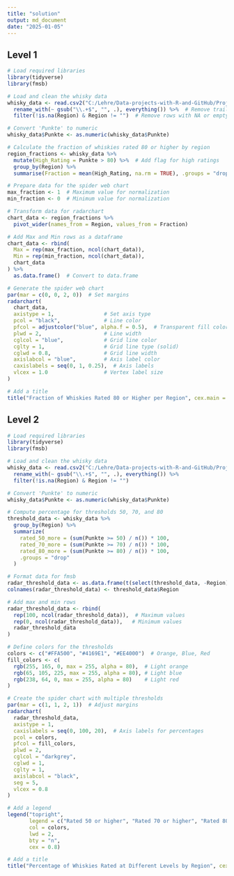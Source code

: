 ```yaml
---
title: "solution"
output: md_document
date: "2025-01-05"
---
```


## Level 1

```r
# Load required libraries
library(tidyverse)
library(fmsb)

# Load and clean the whisky data
whisky_data <- read.csv2("C:/Lehre/Data-projects-with-R-and-GitHub/Projects/felix-gogollok/whisky-statistics/Whisky.csv", sep = ";", stringsAsFactors = FALSE) %>%
  rename_with(~ gsub("\\.+$", "", .), everything()) %>%  # Remove trailing dots from column names
  filter(!is.na(Region) & Region != "")  # Remove rows with NA or empty Region

# Convert 'Punkte' to numeric
whisky_data$Punkte <- as.numeric(whisky_data$Punkte)

# Calculate the fraction of whiskies rated 80 or higher by region
region_fractions <- whisky_data %>%
  mutate(High_Rating = Punkte > 80) %>%  # Add flag for high ratings
  group_by(Region) %>%
  summarise(Fraction = mean(High_Rating, na.rm = TRUE), .groups = "drop")  # Calculate fraction per region

# Prepare data for the spider web chart
max_fraction <- 1  # Maximum value for normalization
min_fraction <- 0  # Minimum value for normalization

# Transform data for radarchart
chart_data <- region_fractions %>%
  pivot_wider(names_from = Region, values_from = Fraction)

# Add Max and Min rows as a dataframe
chart_data <- rbind(
  Max = rep(max_fraction, ncol(chart_data)),
  Min = rep(min_fraction, ncol(chart_data)),
  chart_data
) %>%
  as.data.frame()  # Convert to data.frame

# Generate the spider web chart
par(mar = c(0, 0, 2, 0))  # Set margins
radarchart(
  chart_data,
  axistype = 1,                # Set axis type
  pcol = "black",              # Line color
  pfcol = adjustcolor("blue", alpha.f = 0.5),  # Transparent fill color
  plwd = 2,                    # Line width
  cglcol = "blue",             # Grid line color
  cglty = 1,                   # Grid line type (solid)
  cglwd = 0.8,                 # Grid line width
  axislabcol = "blue",         # Axis label color
  caxislabels = seq(0, 1, 0.25),  # Axis labels
  vlcex = 1.0                  # Vertex label size
)

# Add a title
title("Fraction of Whiskies Rated 80 or Higher per Region", cex.main = 1.5)
```

## Level 2

```r
# Load required libraries
library(tidyverse)
library(fmsb)

# Load and clean the whisky data
whisky_data <- read.csv2("C:/Lehre/Data-projects-with-R-and-GitHub/Projects/felix-gogollok/whisky-statistics/Whisky.csv", sep = ";", stringsAsFactors = FALSE) %>%
  rename_with(~ gsub("\\.+$", "", .), everything()) %>%
  filter(!is.na(Region) & Region != "")

# Convert 'Punkte' to numeric
whisky_data$Punkte <- as.numeric(whisky_data$Punkte)

# Compute percentage for thresholds 50, 70, and 80
threshold_data <- whisky_data %>%
  group_by(Region) %>%
  summarize(
    rated_50_more = (sum(Punkte >= 50) / n()) * 100,
    rated_70_more = (sum(Punkte >= 70) / n()) * 100,
    rated_80_more = (sum(Punkte >= 80) / n()) * 100,
    .groups = "drop"
  )

# Format data for fmsb
radar_threshold_data <- as.data.frame(t(select(threshold_data, -Region)))
colnames(radar_threshold_data) <- threshold_data$Region

# Add max and min rows
radar_threshold_data <- rbind(
  rep(100, ncol(radar_threshold_data)),  # Maximum values
  rep(0, ncol(radar_threshold_data)),   # Minimum values
  radar_threshold_data
)

# Define colors for the thresholds
colors <- c("#FFA500", "#4169E1", "#EE4000")  # Orange, Blue, Red
fill_colors <- c(
  rgb(255, 165, 0, max = 255, alpha = 80),  # Light orange
  rgb(65, 105, 225, max = 255, alpha = 80), # Light blue
  rgb(238, 64, 0, max = 255, alpha = 80)    # Light red
)

# Create the spider chart with multiple thresholds
par(mar = c(1, 1, 2, 1))  # Adjust margins
radarchart(
  radar_threshold_data,
  axistype = 1,
  caxislabels = seq(0, 100, 20),  # Axis labels for percentages
  pcol = colors,
  pfcol = fill_colors,
  plwd = 2,
  cglcol = "darkgrey",
  cglwd = 1,
  cglty = 1,
  axislabcol = "black",
  seg = 5,
  vlcex = 0.8
) 

# Add a legend
legend("topright",
       legend = c("Rated 50 or higher", "Rated 70 or higher", "Rated 80 or higher"),
       col = colors,
       lwd = 2,
       bty = "n",
       cex = 0.8)

# Add a title
title("Percentage of Whiskies Rated at Different Levels by Region", cex.main = 1.2)
```
